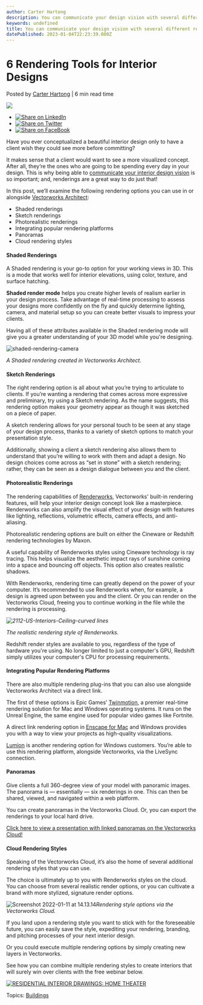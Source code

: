 ```yaml
---
author: Carter Hartong
description: You can communicate your design vision with several different rendering options in Vectorworks Architect.
keywords: undefined
title: You can communicate your design vision with several different rendering options in Vectorworks Architect. 
datePublished: 2023-01-04T22:23:39.000Z
---
```

  

# 6 Rendering Tools for Interior Designs

 Posted by [Carter Hartong](https://blog.vectorworks.net/author/carter-hartong) | 6 min read time 

![](https://blog.vectorworks.net/hubfs/Blog%20Images/220111_Renderings%20for%20Interiors/blog-1440x800_INT%20Rendering.png) 

* [![Share on LinkedIn](https://2659751.fs1.hubspotusercontent-na1.net/hubfs/2659751/michaelDemo/share-LI.png)](http://www.linkedin.com/shareArticle?mini=true&url=https%3A%2F%2Fblog.vectorworks.net%2Frendering-options-interiors-vectorworks)
* [![Share on Twitter](https://2659751.fs1.hubspotusercontent-na1.net/hubfs/2659751/michaelDemo/share-TW.png)](https://www.twitter.com/share?text=6%20Rendering%20Tools%20for%20Interior%20Designs&url=https%3A%2F%2Fblog.vectorworks.net%2Frendering-options-interiors-vectorworks&via=PMGTweets)
* [![Share on FaceBook](https://2659751.fs1.hubspotusercontent-na1.net/hubfs/2659751/michaelDemo/share-FB.png)](https://www.facebook.com/sharer/sharer.php?u=https%3A%2F%2Fblog.vectorworks.net%2Frendering-options-interiors-vectorworks)

Have you ever conceptualized a beautiful interior design only to have a client wish they could see more before committing?

It makes sense that a client would want to see a more visualized concept. After all, they’re the ones who are going to be spending every day in your design. This is why being able to [communicate your interior design vision](../../../net/vectorworks/blog/communicate-inspiration-interiors-vectorworks.html) is so important; and, renderings are a great way to do just that!  

In this post, we’ll examine the following rendering options you can use in or alongside [Vectorworks Architect](https://www.vectorworks.net/en-US/architect):

* Shaded renderings
* Sketch renderings
* Photorealistic renderings
* Integrating popular rendering platforms
* Panoramas
* Cloud rendering styles

#### Shaded Renderings

A Shaded rendering is your go-to option for your working views in 3D. This is a mode that works well for interior elevations, using color, texture, and surface hatching.

**Shaded render mode** helps you create higher levels of realism earlier in your design process. Take advantage of real-time processing to assess your designs more confidently on the fly and quickly determine lighting, camera, and material setup so you can create better visuals to impress your clients.

Having all of these attributes available in the Shaded rendering mode will give you a greater understanding of your 3D model while you're designing. 

![shaded-rendering-camera](https://blog.vectorworks.net/hs-fs/hubfs/shaded-rendering-camera.png?width=1440&height=810&name=shaded-rendering-camera.png)

_A Shaded rendering created in Vectorworks Architect._

#### Sketch Renderings

The right rendering option is all about what you’re trying to articulate to clients. If you’re wanting a rendering that comes across more expressive and preliminary, try using a Sketch rendering. As the name suggests, this rendering option makes your geometry appear as though it was sketched on a piece of paper.

A sketch rendering allows for your personal touch to be seen at any stage of your design process, thanks to a variety of sketch options to match your presentation style.

Additionally, showing a client a sketch rendering also allows them to understand that you’re willing to work with them and adapt a design. No design choices come across as “set in stone” with a sketch rendering; rather, they can be seen as a design dialogue between you and the client.

#### Photorealistic Renderings

The rendering capabilities of [Renderworks](../../../net/vectorworks/blog/renderworks-renderings-powered-by-maxon.html), Vectorworks' built-in rendering features, will help your interior design concept look like a masterpiece. Renderworks can also amplify the visual effect of your design with features like lighting, reflections, volumetric effects, camera effects, and anti-aliasing.

Photorealistic rendering options are built on either the Cineware or Redshift rendering technologies by Maxon.

A useful capability of Renderworks styles using Cineware technology is ray tracing. This helps visualize the aesthetic impact rays of sunshine coming into a space and bouncing off objects. This option also creates realistic shadows.

With Renderworks, rendering time can greatly depend on the power of your computer. It’s recommended to use Renderworks when, for example, a design is agreed upon between you and the client. Or you can render on the Vectorworks Cloud, freeing you to continue working in the file while the rendering is processing.

_![2112-US-Interiors-Ceiling-curved lines](https://blog.vectorworks.net/hs-fs/hubfs/Blog%20Images/220111Renderings%20for%20Interiors/2112-US-Interiors-Ceiling-curved%20lines.jpg?width=1440&name=2112-US-Interiors-Ceiling-curved%20lines.jpg)_

_The realistic rendering style of Renderworks._

Redshift render styles are available to you, regardless of the type of hardware you're using. No longer limited to just a computer's GPU, Redshift simply utilizes your computer's CPU for processing requirements.

#### Integrating Popular Rendering Platforms

There are also multiple rendering plug-ins that you can also use alongside Vectorworks Architect via a direct link.

The first of these options is Epic Games’ [Twinmotion](../../../net/vectorworks/blog/your-guide-to-rendering-with-twinmotion.html), a premier real-time rendering solution for Mac and Windows operating systems. It runs on the Unreal Engine, the same engine used for popular video games like Fortnite. 

A direct link rendering option in [Enscape for Mac](../../../net/vectorworks/blog/quick-start-guide-new-enscape-for-mac-and-vectorworks.html) and Windows provides you with a way to view your projects as high-quality visualizations.

[Lumion](https://university.vectorworks.net/mod/scorm/player.php?a=83&currentorg=articulate%5Frise&scoid=166) is another rendering option for Windows customers. You’re able to use this rendering platform, alongside Vectorworks, via the LiveSync connection.

#### Panoramas

Give clients a full 360-degree view of your model with panoramic images. The panorama is — essentially — six renderings in one. This can then be shared, viewed, and navigated within a web platform.

You can create panoramas in the Vectorworks Cloud. Or, you can export the renderings to your local hard drive.

[Click here to view a presentation with linked panoramas on the Vectorworks Cloud!](https://cloud.vectorworks.net/presentations/11ea961233f2ffea952e12e40e768bf3/)

#### Cloud Rendering Styles

Speaking of the Vectorworks Cloud, it’s also the home of several additional rendering styles that you can use.

The choice is ultimately up to you with Renderworks styles on the cloud. You can choose from several realistic render options, or you can cultivate a brand with more stylized, signature render options.

![Screenshot 2022-01-11 at 14.13.14](https://blog.vectorworks.net/hs-fs/hubfs/Blog%20Images/220111_Renderings%20for%20Interiors/Screenshot%202022-01-11%20at%2014.13.14.png?width=1440&name=Screenshot%202022-01-11%20at%2014.13.14.png)_Rendering style options via the Vectorworks Cloud._

If you land upon a rendering style you want to stick with for the foreseeable future, you can easily save the style, expediting your rendering, branding, and pitching processes of your next interior design.

Or you could execute multiple rendering options by simply creating new layers in Vectorworks. 

See how you can combine multiple rendering styles to create interiors that will surely win over clients with the free webinar below.

[![RESIDENTIAL INTERIOR DRAWINGS: HOME THEATER](https://no-cache.hubspot.com/cta/default/3018241/9ef80386-d8a7-4a5e-8843-b3fcc5d5d401.png)](https://cta-redirect.hubspot.com/cta/redirect/3018241/9ef80386-d8a7-4a5e-8843-b3fcc5d5d401) 

 Topics: [Buildings](https://blog.vectorworks.net/topic/buildings) 

  